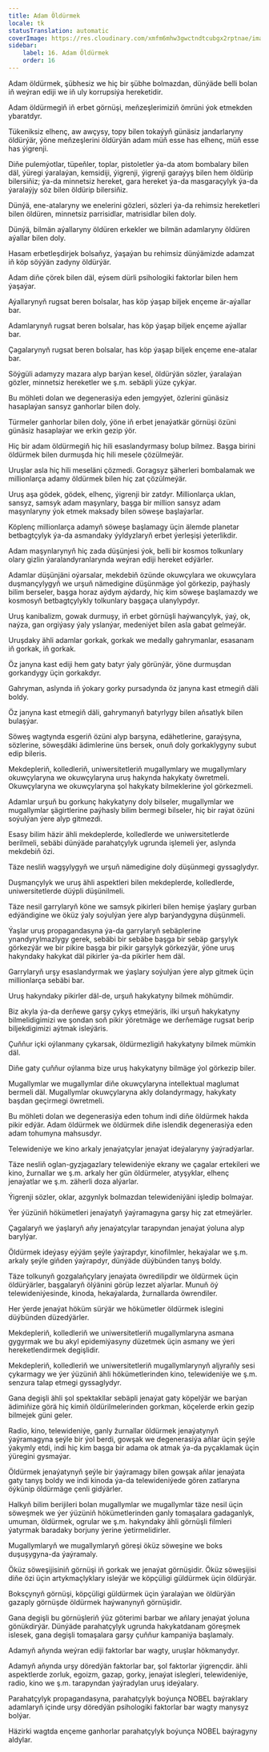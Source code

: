 ```yaml
---
title: Adam Öldürmek
locale: tk
statusTranslation: automatic
coverImage: https://res.cloudinary.com/xmfm6mhw3gwctndtcubgx2rptnae/image/upload/v1740337243/small_cover_educacion_fundamental_a051170f1c.webp
sidebar:
    label: 16. Adam Öldürmek
    order: 16
---
```

Adam öldürmek, şübhesiz we hiç bir şübhe bolmazdan, dünýäde belli bolan iň weýran ediji we iň uly korrupsiýa hereketidir.

Adam öldürmegiň iň erbet görnüşi, meňzeşlerimiziň ömrüni ýok etmekden ybaratdyr.

Tükeniksiz elhenç, aw awçysy, topy bilen tokaýyň günäsiz jandarlaryny öldürýär, ýöne meňzeşlerini öldürýän adam müň esse has elhenç, müň esse has ýigrenji.

Diňe pulemýotlar, tüpeňler, toplar, pistoletler ýa-da atom bombalary bilen däl, ýüregi ýaralaýan, kemsidiji, ýigrenji, ýigrenji garaýyş bilen hem öldürip bilersiňiz; ýa-da minnetsiz hereket, gara hereket ýa-da masgaraçylyk ýa-da ýaralaýjy söz bilen öldürip bilersiňiz.

Dünýä, ene-atalaryny we enelerini gözleri, sözleri ýa-da rehimsiz hereketleri bilen öldüren, minnetsiz parrisidlar, matrisidlar bilen doly.

Dünýä, bilmän aýallaryny öldüren erkekler we bilmän adamlaryny öldüren aýallar bilen doly.

Hasam erbetleşdirjek bolsaňyz, ýaşaýan bu rehimsiz dünýämizde adamzat iň köp söýýän zadyny öldürýär.

Adam diňe çörek bilen däl, eýsem dürli psihologiki faktorlar bilen hem ýaşaýar.

Aýallarynyň rugsat beren bolsalar, has köp ýaşap biljek ençeme är-aýallar bar.

Adamlarynyň rugsat beren bolsalar, has köp ýaşap biljek ençeme aýallar bar.

Çagalarynyň rugsat beren bolsalar, has köp ýaşap biljek ençeme ene-atalar bar.

Söýgüli adamyzy mazara alyp barýan kesel, öldürýän sözler, ýaralaýan gözler, minnetsiz hereketler we ş.m. sebäpli ýüze çykýar.

Bu möhleti dolan we degenerasiýa eden jemgyýet, özlerini günäsiz hasaplaýan sansyz ganhorlar bilen doly.

Türmeler ganhorlar bilen doly, ýöne iň erbet jenaýatkär görnüşi özüni günäsiz hasaplaýar we erkin gezip ýör.

Hiç bir adam öldürmegiň hiç hili esaslandyrmasy bolup bilmez. Başga birini öldürmek bilen durmuşda hiç hili mesele çözülmeýär.

Uruşlar asla hiç hili meseläni çözmedi. Goragsyz şäherleri bombalamak we millionlarça adamy öldürmek bilen hiç zat çözülmeýär.

Uruş aşa gödek, gödek, elhenç, ýigrenji bir zatdyr. Millionlarça uklan, sansyz, samsyk adam maşynlary, başga bir million sansyz adam maşynlaryny ýok etmek maksady bilen söweşe başlaýarlar.

Köplenç millionlarça adamyň söweşe başlamagy üçin älemde planetar betbagtçylyk ýa-da asmandaky ýyldyzlaryň erbet ýerleşişi ýeterlikdir.

Adam maşynlarynyň hiç zada düşünjesi ýok, belli bir kosmos tolkunlary olary gizlin ýaralandyranlarynda weýran ediji hereket edýärler.

Adamlar düşünjäni oýarsalar, mekdebiň özünde okuwçylara we okuwçylara duşmançylygyň we urşuň nämedigine düşünmäge ýol görkezip, paýhasly bilim berseler, başga horaz aýdym aýdardy, hiç kim söweşe başlamazdy we kosmosyň betbagtçylykly tolkunlary başgaça ulanylypdyr.

Uruş kanibalizm, gowak durmuşy, iň erbet görnüşli haýwançylyk, ýaý, ok, naýza, gan orgiýasy ýaly yslanýar, medeniýet bilen asla gabat gelmeýär.

Uruşdaky ähli adamlar gorkak, gorkak we medally gahrymanlar, esasanam iň gorkak, iň gorkak.

Öz janyna kast ediji hem gaty batyr ýaly görünýär, ýöne durmuşdan gorkandygy üçin gorkakdyr.

Gahryman, aslynda iň ýokary gorky pursadynda öz janyna kast etmegiň däli boldy.

Öz janyna kast etmegiň däli, gahrymanyň batyrlygy bilen aňsatlyk bilen bulaşýar.

Söweş wagtynda esgeriň özüni alyp barşyna, edähetlerine, garaýşyna, sözlerine, söweşdäki ädimlerine üns bersek, onuň doly gorkaklygyny subut edip bileris.

Mekdepleriň, kolledleriň, uniwersitetleriň mugallymlary we mugallymlary okuwçylaryna we okuwçylaryna uruş hakynda hakykaty öwretmeli. Okuwçylaryna we okuwçylaryna şol hakykaty bilmeklerine ýol görkezmeli.

Adamlar urşuň bu gorkunç hakykatyny doly bilseler, mugallymlar we mugallymlar şägirtlerine paýhasly bilim bermegi bilseler, hiç bir raýat özüni soýulýan ýere alyp gitmezdi.

Esasy bilim häzir ähli mekdeplerde, kolledlerde we uniwersitetlerde berilmeli, sebäbi dünýäde parahatçylyk ugrunda işlemeli ýer, aslynda mekdebiň özi.

Täze nesliň wagşylygyň we urşuň nämedigine doly düşünmegi gyssaglydyr.

Duşmançylyk we uruş ähli aspektleri bilen mekdeplerde, kolledlerde, uniwersitetlerde düýpli düşünilmeli.

Täze nesil garrylaryň köne we samsyk pikirleri bilen hemişe ýaşlary gurban edýändigine we öküz ýaly soýulýan ýere alyp barýandygyna düşünmeli.

Ýaşlar uruş propagandasyna ýa-da garrylaryň sebäplerine ynandyrylmazlygy gerek, sebäbi bir sebäbe başga bir sebäp garşylyk görkezýär we bir pikire başga bir pikir garşylyk görkezýär, ýöne uruş hakyndaky hakykat däl pikirler ýa-da pikirler hem däl.

Garrylaryň urşy esaslandyrmak we ýaşlary soýulýan ýere alyp gitmek üçin millionlarça sebäbi bar.

Uruş hakyndaky pikirler däl-de, urşuň hakykatyny bilmek möhümdir.

Biz akyla ýa-da derňewe garşy çykyş etmeýäris, ilki urşuň hakykatyny bilmelidigimizi we şondan soň pikir ýöretmäge we derňemäge rugsat berip biljekdigimizi aýtmak isleýäris.

Çuňňur içki oýlanmany çykarsak, öldürmezligiň hakykatyny bilmek mümkin däl.

Diňe gaty çuňňur oýlanma bize uruş hakykatyny bilmäge ýol görkezip biler.

Mugallymlar we mugallymlar diňe okuwçylaryna intellektual maglumat bermeli däl. Mugallymlar okuwçylaryna akly dolandyrmagy, hakykaty başdan geçirmegi öwretmeli.

Bu möhleti dolan we degenerasiýa eden tohum indi diňe öldürmek hakda pikir edýär. Adam öldürmek we öldürmek diňe islendik degenerasiýa eden adam tohumyna mahsusdyr.

Telewideniýe we kino arkaly jenaýatçylar jenaýat ideýalaryny ýaýradýarlar.

Täze nesliň oglan-gyzjagazlary telewideniýe ekrany we çagalar ertekileri we kino, žurnallar we ş.m. arkaly her gün öldürmeler, atyşyklar, elhenç jenaýatlar we ş.m. zäherli doza alýarlar.

Ýigrenji sözler, oklar, azgynlyk bolmazdan telewideniýäni işledip bolmaýar.

Ýer ýüzüniň hökümetleri jenaýatyň ýaýramagyna garşy hiç zat etmeýärler.

Çagalaryň we ýaşlaryň aňy jenaýatçylar tarapyndan jenaýat ýoluna alyp barylýar.

Öldürmek ideýasy eýýäm şeýle ýaýrapdyr, kinofilmler, hekaýalar we ş.m. arkaly şeýle giňden ýaýrapdyr, dünýäde düýbünden tanyş boldy.

Täze tolkunyň gozgalaňçylary jenaýata öwredilipdir we öldürmek üçin öldürýärler, başgalaryň ölýänini görüp lezzet alýarlar. Munuň öý telewideniýesinde, kinoda, hekaýalarda, žurnallarda öwrendiler.

Her ýerde jenaýat höküm sürýär we hökümetler öldürmek islegini düýbünden düzedýärler.

Mekdepleriň, kolledleriň we uniwersitetleriň mugallymlaryna asmana gygyrmak we bu akyl epidemiýasyny düzetmek üçin asmany we ýeri hereketlendirmek degişlidir.

Mekdepleriň, kolledleriň we uniwersitetleriň mugallymlarynyň aljyraňly sesi çykarmagy we ýer ýüzüniň ähli hökümetlerinden kino, telewideniýe we ş.m. senzura talap etmegi gyssaglydyr.

Gana degişli ähli şol spektakllar sebäpli jenaýat gaty köpelýär we barýan ädimiňize görä hiç kimiň öldürilmelerinden gorkman, köçelerde erkin gezip bilmejek güni geler.

Radio, kino, telewideniýe, ganly žurnallar öldürmek jenaýatynyň ýaýramagyna şeýle bir ýol berdi, gowşak we degenerasiýa aňlar üçin şeýle ýakymly etdi, indi hiç kim başga bir adama ok atmak ýa-da pyçaklamak üçin ýüregini gysmaýar.

Öldürmek jenaýatynyň şeýle bir ýaýramagy bilen gowşak aňlar jenaýata gaty tanyş boldy we indi kinoda ýa-da telewideniýede gören zatlaryna öýkünip öldürmäge çenli gidýärler.

Halkyň bilim berijileri bolan mugallymlar we mugallymlar täze nesil üçin söweşmek we ýer ýüzüniň hökümetlerinden ganly tomaşalara gadaganlyk, umuman, öldürmek, ogrular we ş.m. hakyndaky ähli görnüşli filmleri ýatyrmak baradaky borjuny ýerine ýetirmelidirler.

Mugallymlaryň we mugallymlaryň göreşi öküz söweşine we boks duşuşygyna-da ýaýramaly.

Öküz söweşijisiniň görnüşi iň gorkak we jenaýat görnüşidir. Öküz söweşijisi diňe özi üçin artykmaçlyklary isleýär we köpçüligi güldürmek üçin öldürýär.

Boksçynyň görnüşi, köpçüligi güldürmek üçin ýaralaýan we öldürýän gazaply görnüşde öldürmek haýwanynyň görnüşidir.

Gana degişli bu görnüşleriň ýüz göterimi barbar we aňlary jenaýat ýoluna gönükdirýär. Dünýäde parahatçylyk ugrunda hakykatdanam göreşmek islesek, gana degişli tomaşalara garşy çuňňur kampaniýa başlamaly.

Adamyň aňynda weýran ediji faktorlar bar wagty, uruşlar hökmanydyr.

Adamyň aňynda urşy döredýän faktorlar bar, şol faktorlar ýigrençdir. ähli aspektlerde zorluk, egoizm, gazap, gorky, jenaýat islegleri, telewideniýe, radio, kino we ş.m. tarapyndan ýaýradylan uruş ideýalary.

Parahatçylyk propagandasyna, parahatçylyk boýunça NOBEL baýraklary adamlaryň içinde urşy döredýän psihologiki faktorlar bar wagty manysyz bolýar.

Häzirki wagtda ençeme ganhorlar parahatçylyk boýunça NOBEL baýragyny aldylar.

